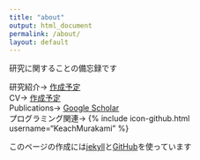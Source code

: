 ```yaml
---
title: "about"
output: html_document
permalink: /about/
layout: default
---
```


研究に関することの備忘録です    

研究紹介→ [作成予定](https://keachmurakami.github.io/)  
CV→ [作成予定](https://keachmurakami.github.io/)  
Publications→ [Google Scholar](https://scholar.google.co.jp/citations?user=IgtMr-oAAAAJ&hl=en)  
プログラミング関連→ {% include icon-github.html username="KeachMurakami" %}

このページの作成には[jekyll](https://jekyllrb.com)と[GitHub](https://github.com/)を使っています  